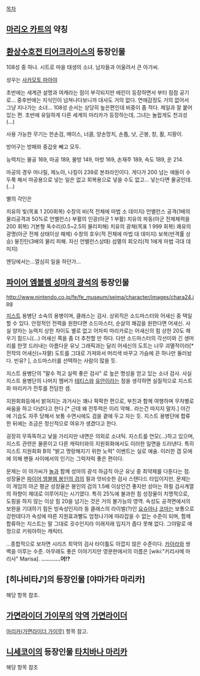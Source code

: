 [[목차]]
== [[마리오 카트]]의 약칭 ==

== [[환상수호전 티어크라이스]]의 등장인물 ==
108성 중 하나. 시트로 마을 태생의 소녀. 남자들과 어울려서 큰 아가씨.

성우는 [[사카모토 마아야]]

초반에는 세계관 설명과 여캐라는 점이 부각되지만 에린이 등장하면서 부터 점점 공기로... 중후반에는 지식인이 넘쳐나다보니까 대사도 거의 없다. 연애감정도 거의 없어서 그냥 지나가는 소녀... 108성 순서는 상당히 높은편인데 비중이 좀 적다. 제일과 잘 붙어있는 편. 초반에 유일하게 다른 세계의 마리카가 등장하는데, 그녀는 놀랍게도 천괴성(...)

사용 가능한 무기는 한손검, 메이스, 너클, 양손망치, 손톱, 낫, 곤봉, 창, 활, 지팡이.

방어구는 방패와 중갑옷 빼고 모두.

능력치는 물공 169, 마공 189, 물방 149, 마방 169, 손재주 189, 속도 189, 운 214.

마공의 경우 마나릴, 제노아, 나킬이 239로 본좌라인이다. 게다가 200 넘는 애들이 수두룩 해서 마공용으로 넣는 일은 없고 회복용으로 넣을 수도 없고... 넣는다면 물공인데.(...) 


별의 각인은

치유의 빛(목표 1 200회복)
수창의 비(적 전체에 마법 소 데미지)
언밸런스 공격(1배의 물리공격과 50%로 언밸런스)
부활의 인광(아군 1 부활)
치유의 파동(아군 전체체력을 200 회복)
기본형 독수리(0.5~2.5의 물리피해)
치유의 광채(목표 1 999 회복)
쾌유의 광명(아군 전체 상태이상 해제)
수창의 호우(적 전체에 마법 대 데미지)
보복(반격률 상승)
붕진탄(3배의 물리 피해. 자신 언밸런스상태)
섬멸의 회오리(적 1에게 마법 극대 데미지)

엔딩에서는...열심히 일을 하던가...

== [[파이어 엠블렘 성마의 광석]]의 등장인물 ==

http://www.nintendo.co.jp/fe/fe_museum/seima/character/images/chara24.jpg

[[지스트(파이어 엠블렘)|지스트]] 용병단 소속의 용병이며, 클래스는 검사. 상위직은 소드마스터와 어새신 중 택일 할 수 있다. 안정적인 전력을 원한다면 소드마스터, 순살의 쾌감을 원한다면 어새신. 사실 양자는 능력치 상한 차이도 별로 없고 어차피 마리카로는 어새신의 힘 상한 20도 채우기 힘드니(...) 어새신 쪽을 좀 더 추천할 만 하다. 다만 소드마스터의 각선미와 긴 생머리를 한껏 드러내는 아름다운 유닛 그래픽과는 달리 어새신의 도트는 너무 괴멸적이라[* 전작의 어새신(=쟈팔) 도트를 그대로 가져와서 머리색 바꾸고 가슴에 끈 하나만 둘러놨다. 빈유? ], 소드마스터를 선택하는 사람이 많을 듯.

지스트 용병단의 "말수 적고 실력 좋은 검사" 로 높은 명성을 얻고 있는 소녀 검사. 사실 지스트 용병단의 나머지 멤버가 [[테티스]]와 [[유안]]이라는 점을 생각하면 실질적으로 지스트와 마리카가 전투를 전담한 셈.

지원회화등에서 밝혀지는 과거사는 꽤나 팍팍한 편으로, 부친과 함께 여행하며 무차별로 싸움을 하고 다녔다고 한다.[* 근데 왜 전투력은 이리 약해.. 라는건 따지지 말자.] 야간에 기습도 자주 당해서 보통 수면시에도 검을 곁에 두고 자는 듯. 지스트 용병단에 합류한 뒤에는 조금은 정신적으로 여유가 생겼다고 한다.

굉장히 무뚝뚝하고 낯을 가리지만 내면은 의외로 소녀틱. 지스트를 연모(...)하고 있으며, 지스트 관련은 물론이고 다른 캐릭터와의 지원회화에서도 이러한 일면을 드러낸다. 특히 지스트 지원회화 B의 "밝고 명랑해지기 위한 노력" 이벤트는 실로 예술. 이러한 갭 모에에 의해 팬들 사이에서의 인기는 그럭저럭 좋은 편이다.

문제는 이 아가씨가 [[놀]]과 함께 성마의 광석 하급직 아군 유닛 중 최약체를 다툰다는 점. 성장율은 [[파이어 엠블렘 봉인의 검]]의 필과 엇비슷한 검사 스탠다드 타입이지만, 문제는 이 게임의 아군 평균 성장율은 봉인의 검의 1.5배 이상인건 좋지만 성마는 하필 검사계열의 하향이 제대로 이루어지는 시기였다. 특히 25%에 불과한 힘 성장율이 치명적으로, 도핑을 하지 않는 이상 힘 20을 넘기는 것은 거의 불가능의 영역. 속성도 공격면에서의 보완을 기대하기 힘든 빙속성인지라 동 클래스의 라이벌(?)인 [[요슈아]]나 [[코마]]는 보통으로 강한데다가 속성에 따른 지원효과빨도 엄청나기에 따라잡을 수 없는 수준이 되며, 함께 합류하는 지스트는 말 그대로 굇수인지라 이래저래 입지가 좁다 못해 없다. 그야말로 애정으로 키워야하는 캐릭터.

…종합적으로 보자면 시리즈 최약의 검사 타이틀도 아깝지 않은 수준이다. [[카아라]]와 쌍벽을 이루는 수준.
아무래도 좋은 이야기지만 영문판에서의 이름은 [wiki:"키리사메 마리사" Marisa]. '''...........어!?'''

== [히나비타♪]의 등장인물 [야마가타 마리카] ==
해당 항목 참조.

== [[가면라이더 가이무]]의 [[악역]] [[가면라이더]] ==
[[마리카(가면라이더 가이무)]] 항목 참고.

== [[니세코이]]의 등장인물 [[타치바나 마리카]] ==
해당 항목 참조
